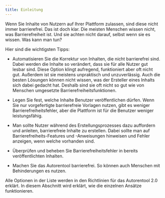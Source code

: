 ```yaml
---
title: Einleitung
---
```


Wenn Sie Inhalte von Nutzern auf Ihrer Plattform zulassen, sind diese nicht immer barrierefrei. Das ist doch klar. Die meisten
Menschen wissen nicht, was Barrierefreiheit ist. Und sie achten nicht darauf, selbst wenn sie es wissen. Was kann man tun?

Hier sind die wichtigsten Tipps:

- Automatisieren Sie die Korrektur von Inhalten, die nicht barrierefrei sind. Dabei werden die Inhalte so verändert, dass sie für
  alle Nutzer gut lesbar sind. Diese Option klingt aufregend, funktioniert aber oft nicht gut. Außerdem ist sie meistens unpraktisch
  und unzuverlässig. Auch die besten Lösungen können nicht wissen, was der Ersteller eines Inhalts sich dabei gedacht hat. Deshalb
  sind sie oft nicht so gut wie von Menschen umgesetzte Barrierefreiheitsfunktionen.

- Legen Sie fest, welche Inhalte Benutzer veröffentlichen dürfen. Wenn Sie nur vorgefertigte barrierefreie Vorlagen nutzen, gibt es
  weniger Barrierefreiheitsfehler, aber die Plattform ist für die Benutzer weniger leistungsfähig.

- Man sollte Nutzer während des Erstellungsprozesses dazu auffordern und anleiten, barrierefreie Inhalte zu erstellen. Dabei sollte
  man auf Barrierefreiheits-Features und -Anweisungen hinweisen und Fehler anzeigen, wenn welche vorhanden sind.

- Überprüfen und beheben Sie Barrierefreiheitsfehler in bereits veröffentlichten Inhalten.

- Machen Sie das Autorentool barrierefrei. So können auch Menschen mit Behinderungen es nutzen.

Alle Optionen in der Liste werden in den Richtlinien für das Autorentool 2.0 erklärt. In diesem Abschnitt wird erklärt, wie die
einzelnen Ansätze funktionieren.
